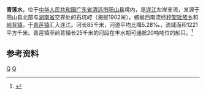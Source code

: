 {{Infobox River
  | river_name      = 青莲水
  | image_name      =
  | image_size      = 
  | caption         = 
  | origin          = [[广东省|广东省]][[阳山县|阳山县]][[秤架瑶族乡|秤架瑶族乡]]石坑崆
  | mouth           = 广东省阳山县[[青莲镇_(阳山县)|青莲镇]][[连江_(河流)|连江]]
  | basin_countries = 广东省阳山县
  | length          = 85 km
  | elevation       = 
  | mouth_elevation = 
  | discharge       = 47.6 m<sup>3</sup>/s<ref>菖蒲塘站</ref>
  | watershed       = 1221 km<sup>2</sup>
}}
'''青莲水'''，位于[[中华人民共和国|中华人民共和国]][[广东省|广东省]][[清远市|清远市]][[阳山县|阳山县]]境内，是[[连江_(河流)|连江]]左岸支流，发源于阳山县北部与[[湖南省|湖南省]]交界处的石坑崆（海拔1902米），蜿蜒西南流经[[秤架瑶族乡|秤架瑶族乡]]和[[岭背镇_(阳山县)|岭背镇]]，于[[青莲镇_(阳山县)|青莲镇]]汇入连江。河长85千米，河道平均比降5.28‰，流域面积1221平方千米。青莲镇至岭背镇长25千米的河段在丰水期可通航20吨吨位的船只。<ref name="中国河湖大典">{{cite book zh |author=《[[中国河湖大典|中国河湖大典]]》编纂委员会 |title=《中国河湖大典·珠江卷》 |format=M |edition=1 |location=北京 |publisher=中国水利水电出版社 |date=2013年1月 |pages=244页 |id= ISBN 978-7-5170-0561-2}}</ref>

==参考资料==
{{reflist}}
[[Category:連江水系|Q]]
[[Category:广东河流|Q]]